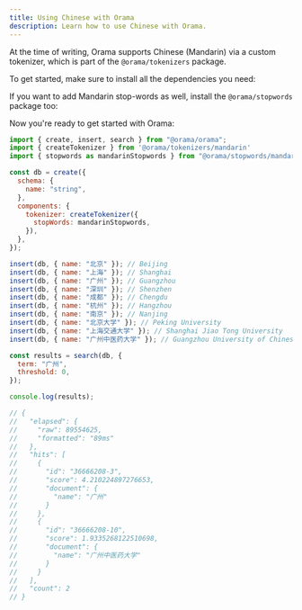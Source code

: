 ```yaml
---
title: Using Chinese with Orama
description: Learn how to use Chinese with Orama.
---
```


At the time of writing, Orama supports Chinese (Mandarin) via a custom tokenizer, which is part of the `@orama/tokenizers` package.

To get started, make sure to install all the dependencies you need:

<Install pkg="@orama/orama @orama/tokenizers" />

If you want to add Mandarin stop-words as well, install the `@orama/stopwords` package too:

<Install pkg="@orama/stopwords" />

Now you're ready to get started with Orama:

```js
import { create, insert, search } from "@orama/orama";
import { createTokenizer } from '@orama/tokenizers/mandarin'
import { stopwords as mandarinStopwords } from "@orama/stopwords/mandarin";

const db = create({
  schema: {
    name: "string",
  },
  components: {
    tokenizer: createTokenizer({
      stopWords: mandarinStopwords,
    }),
  },
});

insert(db, { name: "北京" }); // Beijing
insert(db, { name: "上海" }); // Shanghai
insert(db, { name: "广州" }); // Guangzhou
insert(db, { name: "深圳" }); // Shenzhen
insert(db, { name: "成都" }); // Chengdu
insert(db, { name: "杭州" }); // Hangzhou
insert(db, { name: "南京" }); // Nanjing
insert(db, { name: "北京大学" }); // Peking University
insert(db, { name: "上海交通大学" }); // Shanghai Jiao Tong University
insert(db, { name: "广州中医药大学" }); // Guangzhou University of Chinese Medicine

const results = search(db, {
  term: "广州",
  threshold: 0,
});

console.log(results);

// {
//   "elapsed": {
//     "raw": 89554625,
//     "formatted": "89ms"
//   },
//   "hits": [
//     {
//       "id": "36666208-3",
//       "score": 4.210224897276653,
//       "document": {
//         "name": "广州"
//       }
//     },
//     {
//       "id": "36666208-10",
//       "score": 1.9335268122510698,
//       "document": {
//         "name": "广州中医药大学"
//       }
//     }
//   ],
//   "count": 2
// }
```
